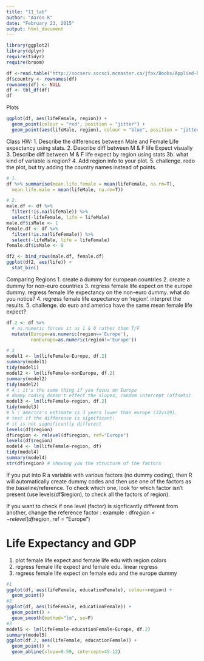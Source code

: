 ```yaml
---
title: "11_lab"
author: "Aaron K"
date: "February 23, 2015"
output: html_document
---
```


```r
library(ggplot2)
library(dplyr)
require(tidyr)
require(broom)

df <-read.table("http://socserv.socsci.mcmaster.ca/jfox/Books/Applied-Regression-2E/datasets/UnitedNations.txt")
df$country <- rownames(df)
rownames(df) <- NULL
df <- tbl_df(df)
df
```

Plots
```r
ggplot(df, aes(lifeFemale, region)) +
  geom_point(colour = "red", position = "jitter") +
  geom_point(aes(lifeMale, region), colour = "blue", position = "jitter")
```

Class HW:
1. Describe the differences between Male and Female Life expectancy using stats.
2. Describe diff between M & F life Expect visually 
3. Describe diff between M & F life expect by region using stats
3b. what kind of variable is region?
4. Add region info to your plot.
5. challenge. redo the plot, but try adding the country names instead of points.

```r
# 1.
df %>% summarise(mean.life.female = mean(lifeFemale, na.rm=T), 
  mean.life.male = mean(lifeMale, na.rm=T))

# 2.
male.df <- df %>%
  filter(!is.na(lifeMale)) %>%
  select(-lifeFemale, life = lifeMale)
male.df$isMale <- 1
female.df <- df %>%
  filter(!is.na(lifeFemale)) %>%
  select(-lifeMale, life = lifeFemale)
female.df$isMale <- 0

df2 <- bind_rows(male.df, female.df)
ggplot(df2, aes(life)) +
  stat_bin()

```

Comparing Regions
1. create a dummy for european countries
2. create a dummy for non-euro countries
3. regress female life expect on the europe dummy. regress female life expectancy on the non-euro dummy. what do you notice?
4. regress female life expectancy on 'region'. interpret the results.
5. challenge. do euro and america have the same mean female life expect?

```r

df.2 <- df %>%
  # as.numeric forces it as 1 & 0 rather than T/F
  mutate(Europe=as.numeric(region=='Europe'),
         nonEurope=as.numeric(region!='Europe')) 

# 3
model1 <- lm(lifeFemale~Europe, df.2)
summary(model1)
tidy(model1)
model2 <- lm(lifeFemale~nonEurope, df.2)
summary(model2)
tidy(model2)
# 4 : it's the same thing if you focus on Europe
# dummy coding doesn't effect the slopes, random intercept (offsets)
model3 <- lm(lifeFemale~region, df.2)
tidy(model3)
# 5 : america's estimate is 3 years lower than europe (22vs19). 
# test if the difference is significant:
# it is not significantly different
levels(df$region)
df$region <- relevel(df$region, ref="Europe")
levels(df$region)
model4 <- lm(lifeFemale~region, df)
tidy(model4)
summary(model4)
str(df$region) # showing you the structure of the factors

```

If you put into R a variable with various factors (no dummy coding), then R will automatically create dummy codes and then use one of the factors as the baseline/reference. To check which one, look for which factor isn't present (use levels(df$region), to check all the factors of region). 

If you want to check if one level (factor) is signficantly different from another, change the reference factor : 
example : 
df$region  <- relevel(df$region, ref = "Europe")

# Life Expectancy and GDP
1. plot female life expect and female life edu with region colors
2. regress female life expect and female edu. linear regress
3. regress female life expect on female edu and the europe dummy

```r
#1
ggplot(df, aes(lifeFemale, educationFemale), colour=region) + 
  geom_point()
#2
ggplot(df, aes(lifeFemale, educationFemale)) + 
  geom_point() +
  geom_smooth(method="lm", se=F)
#3
model5 <- lm(lifeFemale~educationFemale+Europe, df.2)
summary(model5)
ggplot(df.2, aes(lifeFemale, educationFemale)) +
  geom_point() +
  geom_abline(slope=0.59, intercept=45.12)


```
